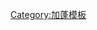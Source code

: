 {{sidebar
|name = 加蓬历史
|bodyclass = vcard
|title = {{region history sidebar title
|country = 加蓬
|image   = [[File:Coat of arms of Gabon.svg|100px|Coat of Arms of Gabon]]
}}
| contentclass = plainlist
| content1 = 
* [[班图人扩张]]
* [[利伯维尔|美国的定居点]]
* [[法国殖民帝国|法国殖民统治]]
* [[法属赤道非洲]]
* [[加蓬历史|独立]]
* [[让·希莱尔]]
* [[莱昂·姆巴]]
* [[加蓬政治|政治]] 

| belowstyle = border-top: 1px solid #aaa; border-bottom: 1px solid #aaa;
| below = {{portal-inline|加蓬|size=tiny}}

}}<noinclude>
{{clear}}
[[Category:加蓬模板]]
</noinclude>